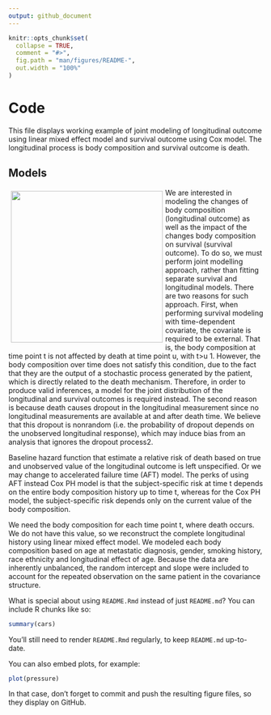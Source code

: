 ```yaml
---
output: github_document
---
```


<!-- README.md is generated from README.Rmd. Please edit that file -->

```r
knitr::opts_chunk$set(
  collapse = TRUE,
  comment = "#>",
  fig.path = "man/figures/README-",
  out.width = "100%"
)
```

# Code

<!-- badges: start -->

<!-- badges: end -->

This file displays working example of joint modeling of longitudinal outcome using linear mixed effect model and survival outcome using Cox model. The longitudinal process is body composition and survival outcome is death. 



## Models

::: {.img-float}
![](spine_image.jpg){style="float: left; margin: 5px; width: 300px;"}
:::
We are interested in modeling the changes of body composition (longitudinal outcome) as well as the impact of the changes body composition on survival (survival outcome). To do so, we must perform joint modelling approach, rather than fitting separate survival and longitudinal models. There are two reasons for such approach. First, when performing survival modeling with time-dependent covariate, the covariate is required to be external. That is, the body composition at time point t is not affected by death at time point u, with t>u 1. However, the body composition over time does not satisfy this condition, due to the fact that they are the output of a stochastic process generated by the patient, which is directly related to the death mechanism. Therefore, in order to produce valid inferences, a model for the joint distribution of the longitudinal and survival outcomes is required instead.  The second reason is because death causes dropout in the longitudinal measurement since no longitudinal measurements are available at and after death time. We believe that this dropout is nonrandom (i.e. the probability of dropout depends on the unobserved longitudinal response), which may induce bias from an analysis that ignores the dropout process2. 

Baseline hazard function that estimate a relative risk of death based on true and unobserved value of the longitudinal outcome is left unspecified. Or we may change to accelerated failure time (AFT) model. The perks of using AFT instead Cox PH model is that the subject-specific risk at time t depends on the entire body composition history up to time t, whereas for the Cox PH model, the subject-specific risk depends only on the current value of the body composition.

We need the body composition for each time point t, where death occurs. We do not have this value, so we reconstruct the complete longitudinal history using linear mixed effect model. We modeled each body composition based on age at metastatic diagnosis, gender, smoking history, race ethnicity and longitudinal effect of age. Because the data are inherently unbalanced, the random intercept and slope were included to account for the repeated observation on the same patient in the covariance structure.  





What is special about using `README.Rmd` instead of just `README.md`? You can include R chunks like so:

```r
summary(cars)
```

You'll still need to render `README.Rmd` regularly, to keep `README.md` up-to-date.

You can also embed plots, for example:

```r
plot(pressure)
```

In that case, don't forget to commit and push the resulting figure files, so they display on GitHub.
